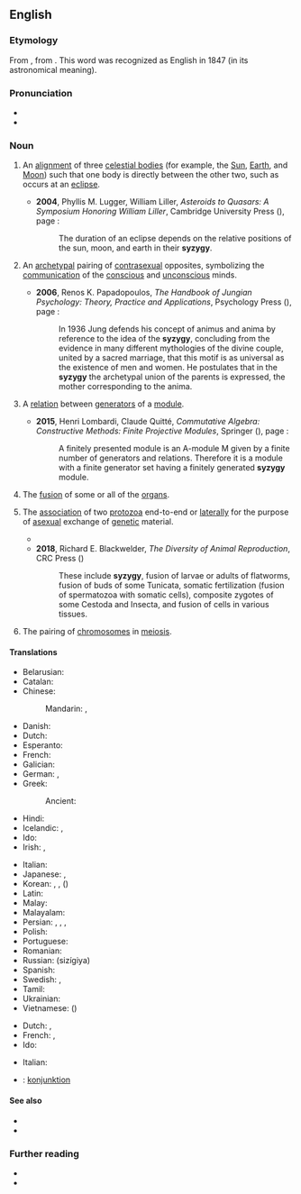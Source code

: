 ==English==
{{was wotd|2006|January|28}}

===Etymology===
From {{bor|en|LL.|sȳzygia||conjunction}}, from {{der|en|grc|συζυγία||yoke; union}}. This word was recognized as English in 1847 (in its astronomical meaning).

===Pronunciation===
* {{IPA|en|/ˈsɪz.ɪdʒ.i/}}
* {{audio|en|LL-Q1860 (eng)-Vealhurl-syzygy.wav ‎|Audio (UK)}}

===Noun===
{{en-noun|~}}

# {{lb|en|astronomy|astrology}} An [[alignment]] of three [[celestial body|celestial bodies]] (for example, the [[Sun]], [[Earth]], and [[Moon]]) such that one body is directly between the other two, such as occurs at an [[eclipse]].
#: {{cot|en|perigee|perihelion|proxigee}}
#* '''2004''', Phyllis M. Lugger, William Liller, ''Asteroids to Quasars: A Symposium Honoring William Liller'', Cambridge University Press ({{ISBN|9780521617048}}), page {{gbooks|i0UPY9ChjaQC|67}}:
#*: The duration of an eclipse depends on the relative positions of the sun, moon, and earth in their '''syzygy'''.
# {{lb|en|Jungian|_|psychology}} An [[archetypal]] pairing of [[contrasexual]] opposites, symbolizing the [[communication]] of the [[conscious]] and [[unconscious]] minds.
#* '''2006''', Renos K. Papadopoulos, ''The Handbook of Jungian Psychology: Theory, Practice and Applications'', Psychology Press ({{ISBN|9781583911471}}), page {{gbooks|Yt7FfLRi17kC|117}}:
#*: In 1936 Jung defends his concept of animus and anima by reference to the idea of the '''syzygy''', concluding from the evidence in many different mythologies of the divine couple, united by a sacred marriage, that this motif is as universal as the existence of men and women. He postulates that in the '''syzygy''' the archetypal union of the parents is expressed, the mother corresponding to the anima.
# {{lb|en|mathematics|linear algebra}} A [[relation]] between [[generator]]s of a [[module]].
#* '''2015''', Henri Lombardi, Claude Quitté, ''Commutative Algebra: Constructive Methods: Finite Projective Modules'', Springer ({{ISBN|9789401799447}}), page {{gbooks|ACU_CgAAQBAJ|173}}:
#*: A finitely presented module is an A-module M given by a finite number of generators and relations. Therefore it is a module with a finite generator set having a finitely generated '''syzygy''' module.
# {{lb|en|medicine}} The [[fusion]] of some or all of the [[organ]]s.
# {{lb|en|zoology}} The [[association]] of two [[protozoan|protozoa]] end-to-end or [[laterally]] for the purpose of [[asexual]] exchange of [[genetic]] material.
#* {{quote-book|en|year=1900|author=Karl Alfred von Zittel|title=Text-book of Paleontology: Protozoa. Coelentrata (zoophytes). Echinodermata. Vermes (Worms). Molluscoidea. Mollusca. Arthropoda (articulates)|passage= When two or more arm-joints meet transversely by a rigid suture, and only the upper one is pinnule-bearing, those joints form a '''syzygy''', whether their apposed faces are striated, dotted, or smooth.}}
#* '''2018''', Richard E. Blackwelder, ''The Diversity of Animal Reproduction'', CRC Press ({{ISBN|9781351088381}})
#*: These include '''syzygy''', fusion of larvae or adults of flatworms, fusion of buds of some Tunicata, somatic fertilization (fusion of spermatozoa with somatic cells), composite zygotes of some Cestoda and Insecta, and fusion of cells in various tissues.
# {{lb|en|genetics}} The pairing of [[chromosome]]s in [[meiosis]].

====Translations====
{{trans-top|astronomical conjunction}}
* Belarusian: {{t|be|сізігія|f|sc=Cyrl}}
* Catalan: {{t|ca|sizígia|f}}
* Chinese:
*: Mandarin: {{t|cmn|朔望點|sc=Hani}}, {{t|cmn|朔望点|tr=Shuòwàng diǎn|sc=Hani}}
* Danish: {{t+|da|syzygie|c}}
* Dutch: {{t+|nl|syzygie|f}}
* Esperanto: {{t+|eo|sizigio}}
* French: {{t+|fr|syzygie|f}}
* Galician: {{t|gl|sicixia|f}}
* German: {{t|de|Syzygie|f}}, {{t|de|Syzygium|n}}
* Greek: {{t+|el|συζυγία|f}}
*: Ancient: {{t|grc|συζυγία|f}}
* Hindi: {{t|hi|युति-वियुति|sc=Deva}}
* Icelandic: {{t|is|raðstaða|f}}, {{t|is|okstaða|f}}
* Ido: {{t+|io|sizigio}}
* Irish: {{t|ga|sisige|f}}, {{t|ga|sisigí|f-p}}
{{trans-mid}}
* Italian: {{t+|it|sizigia|f}}
* Japanese: {{t|ja|惑星直列|sc=Jpan}}, {{t|ja|朔望|tr=Sakubō|sc=Jpan}}
* Korean: {{t|ko|혹성 직렬|sc=Kore}}, {{t|ko|행성 직렬|sc=Kore}}, {{t|ko|삭망|sc=Kore}} ({{t|ko|朔望|sc=Hani}})
* Latin: {{t|la|syzygia|f}}
* Malay: {{t|ms|sizigi}}
* Malayalam: {{t|ml|സിസിജി}}
* Persian: {{t+|fa|همیوغی|tr=hamyūqī}}, {{t+|fa|اتصال|tr=etesāl}}, {{t+|fa|پیوند|tr=peyvand}}, {{t+|fa|پیوستن|tr=peyvastan}}
* Polish: {{t|pl|syzygium}}
* Portuguese: {{t+|pt|sizígia|f}}
* Romanian: {{t+|ro|sizigie|f}}
* Russian: {{t+|ru|сизигия|f}} (sizígiya)
* Spanish: {{t|es|sizigia|f}}
* Swedish: {{t|sv|syzygie|c}}, {{t+|sv|konjunktion|c}}
* Tamil: {{t+|ta|இணைவு}}
* Ukrainian: {{t|uk|сизи́гія|f}}
* Vietnamese: {{t+|vi|sóc vọng}} ({{t|vi|朔望|sc=Hani}})
{{trans-bottom}}

{{checktrans-top}}
* Dutch: {{t+check|nl|conjunctie|f}}, {{t-check|nl|samenstand|m}}
* French: {{t+check|fr|conjonction|f}}, {{t+check|fr|rencontre|m}}
* Ido: {{t+check|io|kunjunto}}
{{trans-mid}}
* Italian: {{t+check|it|sizigia|f}}
* {{ttbc|sv}}: [[konjunktion]] {{g|c}}
{{trans-bottom}}

====See also====
* {{l|en|asterism}}
* {{l|en|occultation}}

===Further reading===
* {{pedia|syzygy (astronomy)}}
* {{pedia|syzygy|syzygy (disambiguation)}}